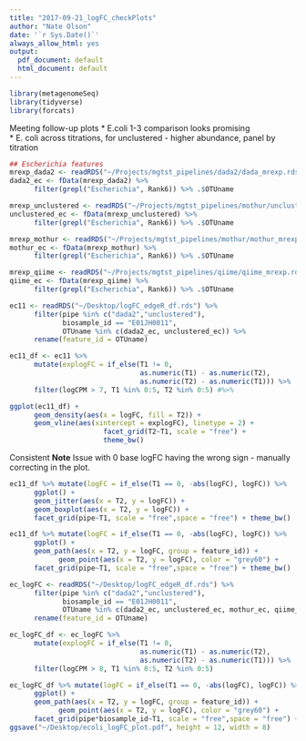```yaml
---
title: "2017-09-21_logFC_checkPlots"
author: "Nate Olson"
date: '`r Sys.Date()`'
always_allow_html: yes
output:
  pdf_document: default
  html_document: default
---
```


```r
library(metagenomeSeq)
library(tidyverse)
library(forcats)
```

Meeting follow-up plots
* E.coli 1-3 comparison looks promising  
      * E. coli across titrations, for unclustered - higher abundance, panel by titration  
```r
## Escherichia features
mrexp_dada2 <- readRDS("~/Projects/mgtst_pipelines/dada2/dada_mrexp.rds")
dada2_ec <- fData(mrexp_dada2) %>% 
      filter(grepl("Escherichia", Rank6)) %>% .$OTUname

mrexp_unclustered <- readRDS("~/Projects/mgtst_pipelines/mothur/unclustered_mrexp.rds")
unclustered_ec <- fData(mrexp_unclustered) %>% 
      filter(grepl("Escherichia", Rank6)) %>% .$OTUname

mrexp_mothur <- readRDS("~/Projects/mgtst_pipelines/mothur/mothur_mrexp.rds")
mothur_ec <- fData(mrexp_mothur) %>% 
      filter(grepl("Escherichia", Rank6)) %>% .$OTUname

mrexp_qiime <- readRDS("~/Projects/mgtst_pipelines/qiime/qiime_mrexp.rds")
qiime_ec <- fData(mrexp_qiime) %>% 
      filter(grepl("Escherichia", Rank6)) %>% .$OTUname

ec11 <- readRDS("~/Desktop/logFC_edgeR_df.rds") %>%
      filter(pipe %in% c("dada2","unclustered"),
             biosample_id == "E01JH0011",
             OTUname %in% c(dada2_ec, unclustered_ec)) %>%
      rename(feature_id = OTUname)
```

```r
ec11_df <- ec11 %>% 
      mutate(explogFC = if_else(T1 != 0,
                                as.numeric(T1) - as.numeric(T2), 
                                as.numeric(T2) - as.numeric(T1))) %>% 
      filter(logCPM > 7, T1 %in% 0:5, T2 %in% 0:5) #%>%

ggplot(ec11_df) +
      geom_density(aes(x = logFC, fill = T2)) +
      geom_vline(aes(xintercept = explogFC), linetype = 2) +
                       facet_grid(T2~T1, scale = "free") +
                       theme_bw()
```


Consistent 
__Note__ Issue with 0 base logFC having the wrong sign - manually correcting in the plot.

```r
ec11_df %>% mutate(logFC = if_else(T1 == 0, -abs(logFC), logFC)) %>% 
      ggplot() + 
      geom_jitter(aes(x = T2, y = logFC)) +
      geom_boxplot(aes(x = T2, y = logFC)) + 
      facet_grid(pipe~T1, scale = "free",space = "free") + theme_bw()
```

```r
ec11_df %>% mutate(logFC = if_else(T1 == 0, -abs(logFC), logFC)) %>% 
      ggplot() + 
      geom_path(aes(x = T2, y = logFC, group = feature_id)) + 
            geom_point(aes(x = T2, y = logFC), color = "grey60") +
      facet_grid(pipe~T1, scale = "free",space = "free") + theme_bw()
```

```r
ec_logFC <- readRDS("~/Desktop/logFC_edgeR_df.rds") %>% 
      filter(pipe %in% c("dada2","unclustered"),
             biosample_id == "E01JH0011",
             OTUname %in% c(dada2_ec, unclustered_ec, mothur_ec, qiime_ec)) %>% 
      rename(feature_id = OTUname)
```

```r
ec_logFC_df <- ec_logFC %>% 
      mutate(explogFC = if_else(T1 != 0,
                                as.numeric(T1) - as.numeric(T2), 
                                as.numeric(T2) - as.numeric(T1))) %>% 
      filter(logCPM > 8, T1 %in% 0:5, T2 %in% 0:5)

ec_logFC_df %>% mutate(logFC = if_else(T1 == 0, -abs(logFC), logFC)) %>% 
      ggplot() + 
      geom_path(aes(x = T2, y = logFC, group = feature_id)) + 
            geom_point(aes(x = T2, y = logFC), color = "grey60") +
      facet_grid(pipe*biosample_id~T1, scale = "free",space = "free") + theme_bw()
ggsave("~/Desktop/ecoli_logFC_plot.pdf", height = 12, width = 8)
```


